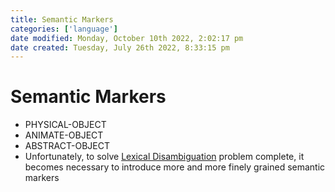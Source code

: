```yaml
---
title: Semantic Markers
categories: ['language']
date modified: Monday, October 10th 2022, 2:02:17 pm
date created: Tuesday, July 26th 2022, 8:33:15 pm
---
```


# Semantic Markers
- PHYSICAL-OBJECT
- ANIMATE-OBJECT
- ABSTRACT-OBJECT
- Unfortunately, to solve [Lexical Disambiguation](Lexical%20Disambiguation.qmd) problem complete, it becomes necessary to introduce more and more finely grained semantic markers



